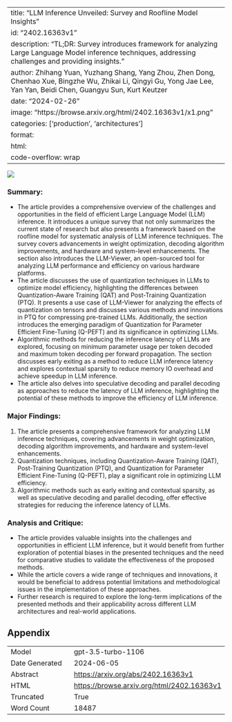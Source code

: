 
---
title: "LLM Inference Unveiled: Survey and Roofline Model Insights"
id: "2402.16363v1"
description: "TL;DR: Survey introduces framework for analyzing Large Language Model inference techniques, addressing challenges and providing insights."
author: Zhihang Yuan, Yuzhang Shang, Yang Zhou, Zhen Dong, Chenhao Xue, Bingzhe Wu, Zhikai Li, Qingyi Gu, Yong Jae Lee, Yan Yan, Beidi Chen, Guangyu Sun, Kurt Keutzer
date: "2024-02-26"
image: "https://browse.arxiv.org/html/2402.16363v1/x1.png"
categories: ['production', 'architectures']
format:
  html:
    code-overflow: wrap
---

![](https://browse.arxiv.org/html/2402.16363v1/x1.png)

### Summary:
- The article provides a comprehensive overview of the challenges and opportunities in the field of efficient Large Language Model (LLM) inference. It introduces a unique survey that not only summarizes the current state of research but also presents a framework based on the roofline model for systematic analysis of LLM inference techniques. The survey covers advancements in weight optimization, decoding algorithm improvements, and hardware and system-level enhancements. The section also introduces the LLM-Viewer, an open-sourced tool for analyzing LLM performance and efficiency on various hardware platforms.
- The article discusses the use of quantization techniques in LLMs to optimize model efficiency, highlighting the differences between Quantization-Aware Training (QAT) and Post-Training Quantization (PTQ). It presents a use case of LLM-Viewer for analyzing the effects of quantization on tensors and discusses various methods and innovations in PTQ for compressing pre-trained LLMs. Additionally, the section introduces the emerging paradigm of Quantization for Parameter Efficient Fine-Tuning (Q-PEFT) and its significance in optimizing LLMs.
- Algorithmic methods for reducing the inference latency of LLMs are explored, focusing on minimum parameter usage per token decoded and maximum token decoding per forward propagation. The section discusses early exiting as a method to reduce LLM inference latency and explores contextual sparsity to reduce memory IO overhead and achieve speedup in LLM inference.
- The article also delves into speculative decoding and parallel decoding as approaches to reduce the latency of LLM inference, highlighting the potential of these methods to improve the efficiency of LLM inference.

### Major Findings:
1. The article presents a comprehensive framework for analyzing LLM inference techniques, covering advancements in weight optimization, decoding algorithm improvements, and hardware and system-level enhancements.
2. Quantization techniques, including Quantization-Aware Training (QAT), Post-Training Quantization (PTQ), and Quantization for Parameter Efficient Fine-Tuning (Q-PEFT), play a significant role in optimizing LLM efficiency.
3. Algorithmic methods such as early exiting and contextual sparsity, as well as speculative decoding and parallel decoding, offer effective strategies for reducing the inference latency of LLMs.

### Analysis and Critique:
- The article provides valuable insights into the challenges and opportunities in efficient LLM inference, but it would benefit from further exploration of potential biases in the presented techniques and the need for comparative studies to validate the effectiveness of the proposed methods.
- While the article covers a wide range of techniques and innovations, it would be beneficial to address potential limitations and methodological issues in the implementation of these approaches.
- Further research is required to explore the long-term implications of the presented methods and their applicability across different LLM architectures and real-world applications.

## Appendix

|          |          |
|----------|----------|
| Model     | gpt-3.5-turbo-1106       |
| Date Generated     | 2024-06-05       |
| Abstract | [https://arxiv.org/abs/2402.16363v1](https://arxiv.org/abs/2402.16363v1)        |
| HTML     | [https://browse.arxiv.org/html/2402.16363v1](https://browse.arxiv.org/html/2402.16363v1)       |
| Truncated       | True       |
| Word Count       | 18487       |